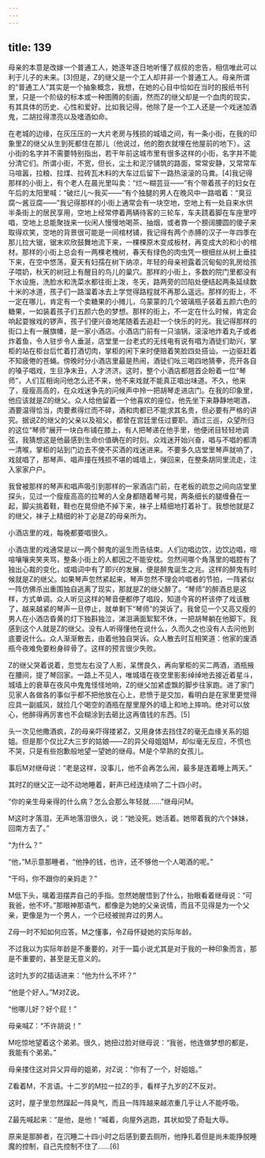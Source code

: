 ```yaml
---
---
---
```

title: 139
---



母亲的本意是改嫁一个普通工人，她逐年逐日地听懂了叔叔的忠告，相信唯此可以利于儿子的未来。[3]但是，Z的继父是一个工人却并非一个普通工人。母亲所谓的“普通工人”其实是一个抽象概念，我想，在她的心目中恰如在当时的报纸书刊里，只是一个阶级的标本或一种图腾的刻画，然而Z的继父却是一个血肉的现实，有其具体的历史、心性和爱好。比如我记得，他除了是一个工人还是一个戏迷加酒鬼，二胡拉得漂亮以及嗜酒如命。

在老城的边缘，在灰压压的一大片老房与残损的城墙之间，有一条小街，在我的印象里Z的继父从生到死都住在那儿（他说过，他的胞衣就埋在他屋前的地下）。这小街的名字并不需要特别指出，若干年前这城市里有很多这样的小街，名字并不能分清它们。所谓小街，不宽，但长，尘土和泥泞铺筑的路面，常常安静，又常常车马喧嚣，拉粮、拉煤、拉砖瓦木料的大车过后留下一路热滚滚的马粪。[4]我记得那样的小街上，有个老人在晨光里叫卖：“烂～糊芸豆——”有个带着孩子的妇女在午后的太阳里喊：“破烂儿～我买——”有个独腿的男人在晚风中一路唱着：“臭豆腐～酱豆腐——”我记得那样的小街上通常会有一块空地，空地上有一处自来水供半条街上的居民享用，空地上经常停着两辆待客的三轮车，车夫跷着脚在车座里哼唱，空地上总能聚拢来一伙闲人慢慢地喝茶、抽烟，或者靠一个膀阔腰圆的傻子来取得欢笑，空地的背景很可能是一间棺材铺，我记得有两个赤膊的汉子一年四季在那儿拉大锯，锯末欢欣鼓舞地流下来，一棵棵原木变成板材，再变成大的和小的棺材。那样的小街上总会有一两棵老槐树，春天有绿色的肉虫凭一根细丝从树上垂挂下来，在空中悠荡，夏天有妇孺在树下纳凉，年轻的母亲袒露着沉甸甸的乳房给孩子喂奶，秋天的树冠上有醒目的鸟儿的巢穴。那样的小街上，多数的院门里都没有下水设施，洗脸水和洗菜水都往街上泼，冬天，路两旁的凹陷处便结起两条延续数十米的冰道，孩子们一路溜着冰去上学觉得路程就不再那么遥远。那样的街上，不一定在哪儿，肯定有一个卖糖果的小摊儿，乌蒙蒙的几个玻璃瓶子装着五颜六色的糖果，一如装着孩子们五颜六色的梦想。那样的街上，不一定在什么时候，肯定会响起耍猴戏的锣声，孩子们便兴奋地尾随着去追赶一个快乐的时光。我记得那样的街口上有一展旗幡，是一家小酒店。小酒店门前有一只油锅，滚滚地炸着丸子或者炸着鱼，令人驻步令人垂涎，店堂里一台老式的无线电有说有唱为酒徒们助兴，掌柜的站在柜台后忙着打酒切肉，掌柜的闲下来时便赔着笑脸四处搭讪，一边驱赶着不知疲倦的苍蝇。傍晚时分小酒店里最是热闹，酒徒们吆三喝四地猜拳，亮开各自的嗓子唱戏，生旦净末丑，人才济济。这时，整个小酒店都翘首企盼着一位“琴师”，人们互相询问他怎么还不来，他不来戏就不能真正唱出味道。不久，他来了，瘦瘦高高的，在众戏迷争先的问候声中拎一把胡琴走进店门。在我的印象里，他应该就是Z的继父。众人给他留着一个他喜欢的座位，他先坐下来静静地喝酒，酒要温得恰当，肉要煮得烂而不碎，酒和肉都已不能求其名贵，但必要有严格的讲究。据说Z的继父的父亲以及祖父，都曾在宫廷里任过要职。酒过三巡，众望所归的这位“琴师”展开一块白布铺在膝上，有人把琴递在他手里，他便闭目轻轻地调弦，我猜想这是他最感到生命价值确在的时刻。众戏迷开始兴奋，唱与不唱的都清一清喉，掌柜的站到门边去不使不买酒的戏迷进来。不要多久店堂里琴声就响了，戏就唱了，那琴声、唱声撞在残损不堪的城墙上，弹回来，在整条胡同里流走，注入家家户户。

我曾被那样的琴声和唱声吸引到那样的一家酒店门前，在老板的疏忽之间向店堂里探头，见过一个瘦瘦高高的拉琴的人全身都随着琴弓晃，两条细长的腿缠叠在一起，脚尖挑着鞋，鞋也在晃但绝不掉下来，袜子上精细地打着补丁。我想他就是Z的继父，袜子上精细的补丁必是Z的母亲所为。

小酒店里的戏，每晚都要唱很久。

小酒店里的戏通常是以一两个醉鬼的诞生而告结束。人们边唱边饮，边饮边唱，喧喧嚷嚷夹笑夹骂，整条小街上的人都因之不能安枕。忽然间哪个角落里的唱腔有了独出心裁的变化，或唱词中有了即兴的发展，便是醉鬼诞生之兆。这样的醉鬼有时候就是Z的继父。如果琴声忽然紧起来，琴声忽然不理会吟唱者的节拍，一阵紧似一阵仿佛杀出重围独自逃离了现实，那就是Z的继父醉了。“琴师”的醉酒总是这样，方式单调。众人听见这样的琴音便都停了唱段，知道今宵的杯该停了戏该散了，越来越紧的琴声一旦停止，就单剩下“琴师”的哭诉了。我曾见一个又高又瘦的男人在小酒店昏黄的灯下独斟独泣，涕泪满面絮絮不休，一把胡琴躺在他脚下。我感到这个人就是Z的继父。没有人听得懂他在说什么，久而久之也没有人去问他到底要说什么。众人渐渐散去，由着他独自哭诉。众人散去时互相笑道：他家的废酒瓶今夜难免要粉身碎骨了。这样的预言很少失败。

Z的继父哭着说着，忽觉左右没了人影，呆愣良久，再向掌柜的买二两酒，酒瓶掖在腰间，提了琴回家。一路上不见人，唯城墙在夜空里影影绰绰地去接近着星斗，城墙上的衰草在夜风中鬼鬼怪怪地响，Z的继父加紧虚飘的脚步往家跑。进了家门见家人各做各的事似乎都不把他放在心上，悲愤于是交加，看明白是在家里更觉得应具一副威风，就捡几个喝空的酒瓶在屋里屋外的墙上和地上摔响。绝对可以放心，他醉得再厉害也不会糊涂到去砸比这再值钱的东西。[5]

头一次见他撒酒疯，Z的母亲吓得搂紧Z，又用身体去挡住Z的毫无血缘关系的姐姐。但是那个仅比Z大三岁的姑娘——Z的异父母姐姐M，却似毫无反应，不慌也不哭，只是有些抱歉般地望一望她的继母。M是个早熟的女孩儿。

事后M对继母说：“老是这样，没事儿，他不会再怎么闹，最多是连着睡上两天。”

其时Z的继父正一动不动地睡着，鼾声已经连续响了二十四小时。

“你的亲生母亲得的什么病？怎么会那么年轻就……”继母问M。

M这时才落泪，无声地落泪很久，说：“她没死。她活着。她带着我的六个妹妹，回南方去了。”

“为什么？”

“他，”M示意那睡者，“他挣的钱，也许，还不够他一个人喝酒的呢。”

“干吗，你不跟你的亲妈走？”

M低下头，噙着泪摆弄自己的手指。忽然她醒悟到了什么，抬眼看着继母说：“可我爸，他不坏。”那眼神那语气，都像是为她的父亲说情，而且不见得是为一个父亲，更像是为一个男人，一个已经被抛弃过的男人。

Z母一时不知如何应答。M之懂事，令Z母怀疑她的实际年龄。

不过我以为实际年龄是不重要的，对于一篇小说尤其是对于我的一种印象而言，那是不重要的，甚至是无意义的。

这时九岁的Z插话进来：“他为什么不坏？”

“他是个好人。”M对Z说。

“他哪儿好？好个屁！”

母亲喊Z：“不许胡说！”

M吃惊地望着这个弟弟。很久，她扭过脸对继母说：“我爸，他连做梦想的都是，我能有个弟弟。”

母亲搂住这对异父异母的姐弟，对Z说：“你有了一个，好姐姐。”

Z看着M，不言语。十二岁的M拉一拉Z的手，看样子九岁的Z不反对。

这时，屋子里忽然蹿起一阵臭气，而且一阵阵越来越浓重几乎让人不能呼吸。

Z最先喊起来：“是他，是他！”喊着，向屋外逃跑，其状如受了奇耻大辱。

原来是那醉者，在沉睡二十四小时之后感到要去厕所，他挣扎着但是尚未能挣脱睡魔的控制，自己先控制不住了……[6]